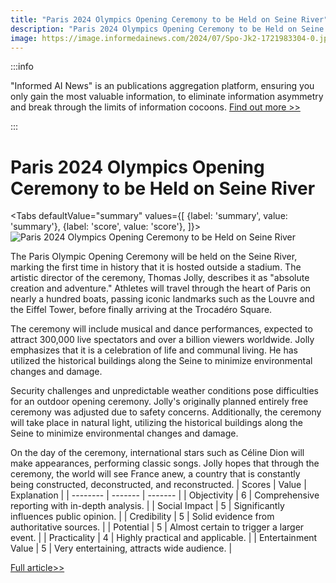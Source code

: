 ```yaml
---
title: "Paris 2024 Olympics Opening Ceremony to be Held on Seine River"
description: "Paris 2024 Olympics Opening Ceremony to be Held on Seine River"
image: https://image.informedainews.com/2024/07/Spo-Jk2-1721983304-0.jpg
---
```



:::info

"Informed AI News" is an publications aggregation platform, ensuring you only gain the most valuable information, to eliminate information asymmetry and break through the limits of information cocoons.  [Find out more >>](/)

:::

# Paris 2024 Olympics Opening Ceremony to be Held on Seine River


<Tabs
	defaultValue="summary"
	values={[
	{label: 'summary', value: 'summary'},
	{label: 'score', value: 'score'},
]}>
<TabItem value="summary">
<img
  src="https://image.informedainews.com/2024/07/Spo-Jk2-1721983304-0.jpg"
  alt="Paris 2024 Olympics Opening Ceremony to be Held on Seine River"
/>



The Paris Olympic Opening Ceremony will be held on the Seine River, marking the first time in history that it is hosted outside a stadium. The artistic director of the ceremony, Thomas Jolly, describes it as "absolute creation and adventure." Athletes will travel through the heart of Paris on nearly a hundred boats, passing iconic landmarks such as the Louvre and the Eiffel Tower, before finally arriving at the Trocadéro Square.

The ceremony will include musical and dance performances, expected to attract 300,000 live spectators and over a billion viewers worldwide. Jolly emphasizes that it is a celebration of life and communal living. He has utilized the historical buildings along the Seine to minimize environmental changes and damage.

Security challenges and unpredictable weather conditions pose difficulties for an outdoor opening ceremony. Jolly's originally planned entirely free ceremony was adjusted due to safety concerns. Additionally, the ceremony will take place in natural light, utilizing the historical buildings along the Seine to minimize environmental changes and damage.

On the day of the ceremony, international stars such as Céline Dion will make appearances, performing classic songs. Jolly hopes that through the ceremony, the world will see France anew, a country that is constantly being constructed, deconstructed, and reconstructed.
</TabItem>
<TabItem value="score">
	| Scores     | Value   | Explanation |
	| -------- | ------- | ------- |
	| Objectivity  | 6    | Comprehensive reporting with in-depth analysis.    |
	| Social Impact | 5     | Significantly influences public opinion.    |
	| Credibility    | 5    | Solid evidence from authoritative sources.    |
	| Potential    | 5    | Almost certain to trigger a larger event.    |
	| Practicality    | 4    | Highly practical and applicable.    |
	| Entertainment Value    | 5    | Very entertaining, attracts wide audience.    |
</TabItem>
</Tabs>

[Full article>>](https://www.cnbeta.com.tw/articles/tech/1439700.htm)
